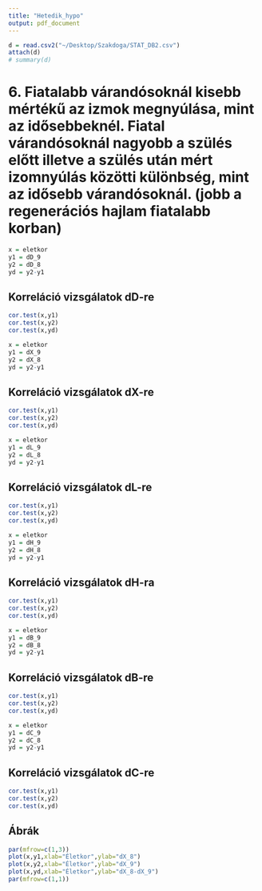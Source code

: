 ```yaml
---
title: "Hetedik_hypo"
output: pdf_document
---
```


```r
d = read.csv2("~/Desktop/Szakdoga/STAT_DB2.csv")
attach(d)
# summary(d)
```


# 6. Fiatalabb várandósoknál kisebb mértékű az izmok megnyúlása, mint az idősebbeknél. Fiatal várandósoknál nagyobb a szülés előtt illetve a szülés után mért izomnyúlás közötti különbség, mint az idősebb várandósoknál. (jobb a regenerációs hajlam fiatalabb korban)

```r
x = eletkor
y1 = dD_9
y2 = dD_8
yd = y2-y1
```

## Korreláció vizsgálatok dD-re
```r
cor.test(x,y1)
cor.test(x,y2)
cor.test(x,yd)
```


```r
x = eletkor
y1 = dX_9
y2 = dX_8
yd = y2-y1
```

## Korreláció vizsgálatok dX-re
```r
cor.test(x,y1)
cor.test(x,y2)
cor.test(x,yd)
```

```r
x = eletkor
y1 = dL_9
y2 = dL_8
yd = y2-y1
```

## Korreláció vizsgálatok dL-re
```r
cor.test(x,y1)
cor.test(x,y2)
cor.test(x,yd)
```

```r
x = eletkor
y1 = dH_9
y2 = dH_8
yd = y2-y1
```

## Korreláció vizsgálatok dH-ra
```r
cor.test(x,y1)
cor.test(x,y2)
cor.test(x,yd)
```

```r
x = eletkor
y1 = dB_9
y2 = dB_8
yd = y2-y1
```

## Korreláció vizsgálatok dB-re
```r
cor.test(x,y1)
cor.test(x,y2)
cor.test(x,yd)
```

```r
x = eletkor
y1 = dC_9
y2 = dC_8
yd = y2-y1
```

## Korreláció vizsgálatok dC-re
```r
cor.test(x,y1)
cor.test(x,y2)
cor.test(x,yd)
```



## Ábrák
```r
par(mfrow=c(1,3))
plot(x,y1,xlab="Életkor",ylab="dX_8")
plot(x,y2,xlab="Életkor",ylab="dX_9")
plot(x,yd,xlab="Életkor",ylab="dX_8-dX_9")
par(mfrow=c(1,1))
```

